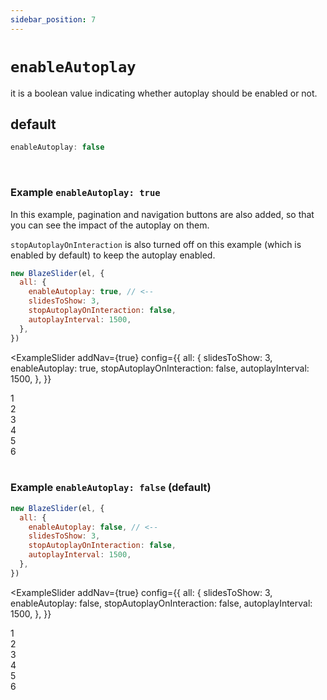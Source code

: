 ```yaml
---
sidebar_position: 7
---
```


# `enableAutoplay`


it is a boolean value indicating whether autoplay should be enabled or not.

## default

```typescript
enableAutoplay: false
```

<br />

### Example `enableAutoplay: true`

In this example, pagination and navigation buttons are also added, so that you can see the impact of the autoplay on them.

`stopAutoplayOnInteraction` is also turned off on this example (which is enabled by default) to keep the autoplay enabled.

```javascript
new BlazeSlider(el, {
  all: {
    enableAutoplay: true, // <--
    slidesToShow: 3,
    stopAutoplayOnInteraction: false,
    autoplayInterval: 1500,
  },
})
```

<ExampleSlider
  addNav={true}
  config={{
    all: {
      slidesToShow: 3,
      enableAutoplay: true,
      stopAutoplayOnInteraction: false,
      autoplayInterval: 1500,
    },
  }}
>
  <div> 1 </div>
  <div> 2 </div>
  <div> 3 </div>
  <div> 4 </div>
  <div> 5 </div>
  <div> 6 </div>
</ExampleSlider>

<br />

### Example `enableAutoplay: false` (default)

```javascript
new BlazeSlider(el, {
  all: {
    enableAutoplay: false, // <--
    slidesToShow: 3,
    stopAutoplayOnInteraction: false,
    autoplayInterval: 1500,
  },
})
```

<ExampleSlider
  addNav={true}
  config={{
    all: {
      slidesToShow: 3,
      enableAutoplay: false,
      stopAutoplayOnInteraction: false,
      autoplayInterval: 1500,
    },
  }}
>
  <div> 1 </div>
  <div> 2 </div>
  <div> 3 </div>
  <div> 4 </div>
  <div> 5 </div>
  <div> 6 </div>
</ExampleSlider>

<br />
